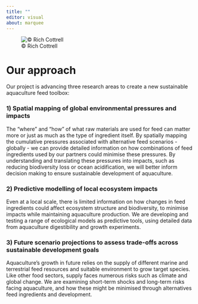 ```yaml
---
title: ""
editor: visual
about: marquee
---
```


::: column-screen
![© Rich Cottrell](linkageprojectimage.png){fig-align="center"}
:::

# Our approach

Our project is advancing three research areas to create a new sustainable aquaculture feed toolbox:

### 1) Spatial mapping of global environmental pressures and impacts

The "where" and "how" of what raw materials are used for feed can matter more or just as much as the type of ingredient itself. By spatially mapping the cumulative pressures associated with alternative feed scenarios - globally - we can provide detailed information on how combinations of feed ingredients used by our partners could minimise these pressures. By understanding and translating these pressures into impacts, such as reducing biodiversity loss or ocean acidification, we will better inform decision making to ensure sustainable development of aquaculture.

### 2) Predictive modelling of local ecosystem impacts

Even at a local scale, there is limited information on how changes in feed ingredients could affect ecosystem structure and biodiversity, to minimise impacts while maintaining aquaculture production. We are developing and testing a range of ecological models as predictive tools, using detailed data from aquaculture digestibility and growth experiments.

### 3) Future scenario projections to assess trade-offs across sustainable development goals

Aquaculture's growth in future relies on the supply of different marine and terrestrial feed resources and suitable environment to grow target species. Like other food sectors, supply faces numerous risks such as climate and global change. We are examining short-term shocks and long-term risks facing aquaculture, and how these might be minimised through alternatives feed ingredients and development.

